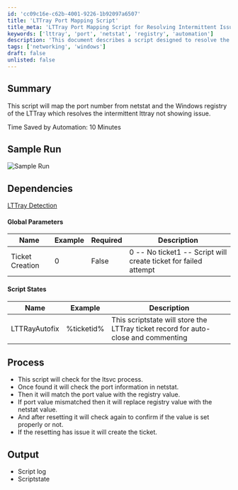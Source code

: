 ```yaml
---
id: 'cc09c16e-c62b-4001-9226-1b92097a6507'
title: 'LTTray Port Mapping Script'
title_meta: 'LTTray Port Mapping Script for Resolving Intermittent Issues'
keywords: ['lttray', 'port', 'netstat', 'registry', 'automation']
description: 'This document describes a script designed to resolve the intermittent issue of LTTray not showing by mapping the port number from netstat and the Windows registry. It includes a detailed process overview, sample run, and dependencies for effective implementation.'
tags: ['networking', 'windows']
draft: false
unlisted: false
---
```

## Summary

This script will map the port number from netstat and the Windows registry of the LTTray which resolves the intermittent lttray not showing issue.

Time Saved by Automation: 10 Minutes

## Sample Run

![Sample Run](../../../static/img/LTTray-Port-Mapping-with-System-Registry/image_1.png)

## Dependencies

[LTTray Detection](https://proval.itglue.com/DOC-5078775-7836397)

#### Global Parameters

| Name               | Example | Required | Description                                                                 |
|--------------------|---------|----------|-----------------------------------------------------------------------------|
| Ticket Creation     | 0       | False    | 0 -- No ticket1 -- Script will create ticket for failed attempt       |

#### Script States

| Name              | Example    | Description                                                        |
|-------------------|------------|--------------------------------------------------------------------|
| LTTRayAutofix     | %ticketid% | This scriptstate will store the LTTray ticket record for auto-close and commenting |

## Process

- This script will check for the ltsvc process.
- Once found it will check the port information in netstat.
- Then it will match the port value with the registry value.
- If port value mismatched then it will replace registry value with the netstat value.
- And after resetting it will check again to confirm if the value is set properly or not.
- If the resetting has issue it will create the ticket.

## Output

- Script log
- Scriptstate











